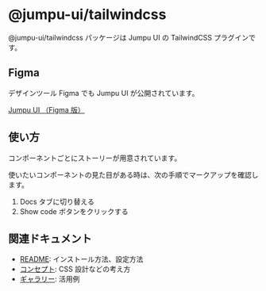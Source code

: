 
<Meta title="Overview/Introduction" />

# @jumpu-ui/tailwindcss

@jumpu-ui/tailwindcss パッケージは Jumpu UI の TailwindCSS プラグインです。

## Figma

デザインツール Figma でも Jumpu UI が公開されています。

[Jumpu UI （Figma 版）](https://www.figma.com/community/file/1042706969451783914)

## 使い方

コンポーネントごとにストーリーが用意されています。

使いたいコンポーネントの見た目がある時は、次の手順でマークアップを確認します。

1. Docs タブに切り替える
2. Show code ボタンをクリックする

## 関連ドキュメント

- [README](https://github.com/tuqulore/jumpu-ui/blob/main/packages/tailwindcss/README.md): インストール方法、設定方法
- [コンセプト](?path=/story/overview-concept--page): CSS 設計などの考え方
- [ギャラリー](?path=/story/galleries-chat--text): 活用例
